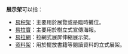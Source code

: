 {{noteTA
|1=zh-cn:易积架; zh-tw:折疊式空間桁架; zh-hk:易積架;
|2=zh-cn:易拉宝; zh-hk:易拉架;
}}

'''展示架'''可以指：
* [[易积架|易积架]]：主要用於展覽或是臨時攤位。
* [[易拉寶|易拉寶]]：主要用於樹立式宣傳海報。
* [[易拉網|易拉網]]：拉網式展屏伸縮展示架。
* [[资料架|资料架]]：用於擺放書籍等閱讀資料的立式展架。

{{disambig|T|cat=三字消歧義}}